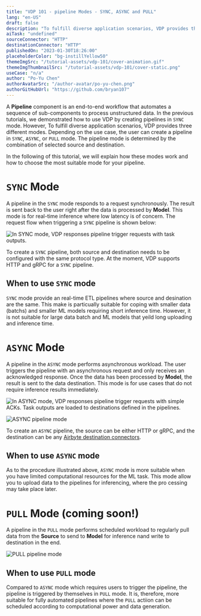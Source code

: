 ```yaml
---
title: "VDP 101 - pipeline Modes - SYNC, ASYNC and PULL"
lang: "en-US"
draft: false
description: "To fulfill diverse application scenarios, VDP provides three different modes. Depending on the use case, the user can create a pipeline in `SYNC`, `ASYNC`, or `PULL` mode."
aiTask: "undefined"
sourceConnector: "HTTP"
destinationConnector: "HTTP"
publishedOn: "2023-01-30T18:26:00"
placeholderColor: "bg-instillYellow50"
themeImgSrc: "/tutorial-assets/vdp-101/cover-animation.gif"
themeImgThumbnailSrc: "/tutorial-assets/vdp-101/cover-static.png"
useCase: "n/a"
author: "Po-Yu Chen"
authorAvatarSrc: "/author-avatar/po-yu-chen.png"
authorGitHubUrl: "https://github.com/bryan107"
---
```


A **Pipeline** component is an end-to-end workflow that automates a sequence of sub-components to process unstructured data. In the previous tutorials, we demonstrated how to use VDP by creating pipelines in `SYNC` mode. However, To fulfill diverse application scenarios, VDP provides three different modes. Depending on the use case, the user can create a pipeline in `SYNC`, `ASYNC`, or `PULL` mode. The pipeline mode is determined by the combination of selected source and destination.

In the following of this tutorial, we will explain how these modes work and how to choose the most suitable mode for your pipeline.

# `SYNC` Mode

A pipeline in the `SYNC` mode responds to a request synchronously. The result is sent back to the user right after the data is processed by **Model**. This mode is for real-time inference where low latency is of concern. The request flow when triggering a `SYNC` pipeline is shown below:

<img
    src="/tutorial-assets/vdp-101/pipeline-modes/sync.svg"
    alt="In SYNC mode, VDP responses pipeline trigger requests with task outputs."
/>

To create a `SYNC` pipeline, both source and destination needs to be configured with the same protocol type. At the moment, VDP supports HTTP and gRPC for a `SYNC` pipeline.


## When to use `SYNC` mode

`SYNC` mode provide an real-time ETL pipelines where source and desination are the same. This make is particually suitable for coping with smaller data (batchs) and smaller ML models requiring short inference time. However, it is not suitable for large data batch and ML models that yeild long uploading and inference time.


# `ASYNC` Mode

A pipeline in the `ASYNC` mode performs asynchronous workload. The user triggers the pipeline with an asynchronous request and only receives an acknowledged response. Once the data has been processed by **Model**, the result is sent to the data destination. This mode is for use cases that do not require inference results immediately.

<img
    src="/tutorial-assets/vdp-101/pipeline-modes/async.svg"
    alt="In ASYNC mode, VDP responses pipeline trigger requests with simple ACKs. Task outputs are loaded to destinations defined in the pipelines."
/>

![ASYNC pipeline mode](async.svg)

To create an `ASYNC` pipeline, the source can be either HTTP or gRPC, and the destination can be any [Airbyte destination connectors](https://airbyte.com/).

## When to use `ASYNC` mode

As to the procedure illustrated above, `ASYNC`  mode is more suitable when you have limited computational resources for the ML task. This mode allow you to upload data to the pipelines for inferencing, where the pro cessing may take place later.


# `PULL` Mode (coming soon!)

A pipeline in the `PULL` mode performs scheduled workload to regularly pull data from the **Source** to send to **Model** for inference nand write to destination in the end.

![PULL pipeline mode](pull.svg)

## When to use `PULL` mode

Compared to `ASYNC` mode which requires users to trigger the pipeline, the pipeline is triggered by themselves in `PULL` mode. It is, therefore, more suitable for fully automated pipelines where the `PULL` actiion can be scheduled according to computational power and data generation. 